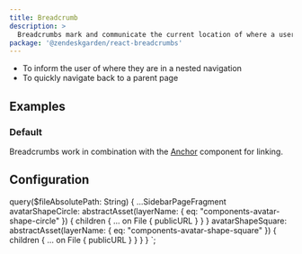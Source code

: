 ```yaml
---
title: Breadcrumb
description: >
  Breadcrumbs mark and communicate the current location of where a user is within the product.
package: '@zendeskgarden/react-breadcrumbs'
---
```


<Usage>
  <Use>
    <ul>
      <li>To inform the user of where they are in a nested navigation</li>
      <li>To quickly navigate back to a parent page</li>
    </ul>
  </Use>
</Usage>

## Examples

### Default

Breadcrumbs work in combination with the [Anchor](/components/anchor) component for linking.


<CodeExample code={BreadcrumbsDefaultCode}>
  <BreadcrumbsDefault />
</CodeExample>

## Configuration

<PackageDescription data={props.data.mdx.package} />


  query($fileAbsolutePath: String) {
    ...SidebarPageFragment
    avatarShapeCircle: abstractAsset(layerName: { eq: "components-avatar-shape-circle" }) {
      children {
        ... on File {
          publicURL
        }
      }
    }
    avatarShapeSquare: abstractAsset(layerName: { eq: "components-avatar-shape-square" }) {
      children {
        ... on File {
          publicURL
        }
      }
    }
  }
`;
